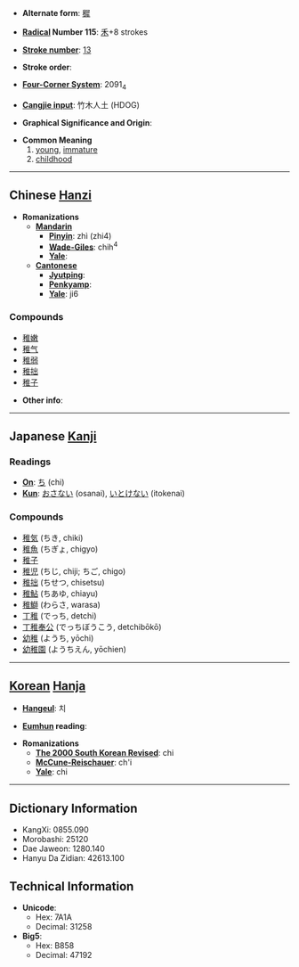 * '''Alternate form''': [[穉]]

* '''[[Wiktionary:Chinese radical index| Radical]] Number 115''': [[Wiktionary:Chinese radical index 禾|禾]]+8 strokes

* '''[[Wiktionary:Chinese total strokes index|Stroke number]]''': [[Wiktionary:Chinese total strokes index 13|13]]

* '''Stroke order''': 

* '''[[Wiktionary:Chinese four corner index|Four-Corner System]]''': 2091<sub>4</sub>

* '''[[Wiktionary:Chinese Cangjie index|Cangjie input]]''': 竹木人土 (HDOG)

* '''Graphical Significance and Origin''': 

* '''Common Meaning'''
*# [[young]], [[immature]]
*# [[childhood]]

----

== Chinese [[Hanzi]] ==

* '''Romanizations'''
** '''[[Mandarin]]'''
*** '''[[Pinyin]]''': zhì (zhi4)
*** '''[[Wade-Giles]]''': chih<sup>4</sup>
*** '''[[Yale]]''': 
** '''[[Cantonese]]'''
*** '''[[Jyutping]]''':
*** '''[[Penkyamp]]''': 
*** '''[[Yale]]''': ji6

===Compounds===
*[[稚嫩]]
*[[稚气]]
*[[稚弱]]
*[[稚拙]]
*[[稚子]]

* '''Other info''': 

----

== Japanese [[Kanji]] ==

===Readings===
* '''[[On]]''': [[ち]] (chi)
* '''[[Kun]]''': [[おさない]] (osanai), [[いとけない]] (itokenai)

===Compounds===
*[[稚気]] (ちき, chiki)
*[[稚魚]] (ちぎょ, chigyo)
*[[稚子]]
*[[稚児]] (ちじ, chiji; ちご, chigo)
*[[稚拙]] (ちせつ, chisetsu)
*[[稚鮎]] (ちあゆ, chiayu)
*[[稚鰤]] (わらさ, warasa)
*[[丁稚]] (でっち, detchi)
*[[丁稚奉公]] (でっちぼうこう, detchibōkō)
*[[幼稚]] (ようち, yōchi)
*[[幼稚園]] (ようちえん, yōchien)

----

== [[Korean]] [[Hanja]] ==

* '''[[Hangeul]]''': 치

* '''[[Eumhun]] reading''': 

* '''Romanizations'''
** '''[[The 2000 South Korean Revised Romanization|The 2000 South Korean Revised]]''': chi
** '''[[McCune-Reischauer]]''': ch'i
** '''[[Yale]]''': chi

----

== Dictionary Information ==

* KangXi: 0855.090
* Morobashi: 25120
* Dae Jaweon: 1280.140
* Hanyu Da Zidian: 42613.100

== Technical Information ==

* '''Unicode''':
** Hex: 7A1A
** Decimal: 31258
* '''Big5''':
** Hex: B858
** Decimal: 47192